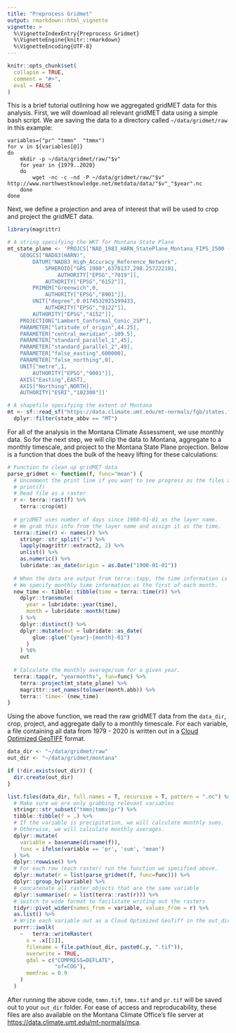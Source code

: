 ```yaml
---
title: "Preprocess Gridmet"
output: rmarkdown::html_vignette
vignette: >
  %\VignetteIndexEntry{Preprocess Gridmet}
  %\VignetteEngine{knitr::rmarkdown}
  %\VignetteEncoding{UTF-8}
---
```


```r
knitr::opts_chunk$set(
  collapse = TRUE,
  comment = "#>",
  eval = FALSE
)
```

This is a brief tutorial outlining how we aggregated gridMET data for this analysis. First, we will download all relevant gridMET data using a simple bash script. We are saving the data to a directory called `~/data/gridmet/raw` in this example:

````verbatim
variables=("pr" "tmmn"  "tmmx")
for v in ${variables[@]}
do
    mkdir -p ~/data/gridmet/raw/"$v"
    for year in {1979..2020}
    do
        wget -nc -c -nd -P ~/data/gridmet/raw/"$v" http://www.northwestknowledge.net/metdata/data/"$v"_"$year".nc
    done
done
````

Next, we define a projection and area of interest that will be used to crop and project the gridMET data. 
```r
library(magrittr)

# A string specifying the WKT for Montana State Plane
mt_state_plane <- 'PROJCS["NAD_1983_HARN_StatePlane_Montana_FIPS_2500 (deprecated)",
    GEOGCS["NAD83(HARN)",
        DATUM["NAD83_High_Accuracy_Reference_Network",
            SPHEROID["GRS 1980",6378137,298.257222101,
                AUTHORITY["EPSG","7019"]],
            AUTHORITY["EPSG","6152"]],
        PRIMEM["Greenwich",0,
            AUTHORITY["EPSG","8901"]],
        UNIT["degree",0.0174532925199433,
            AUTHORITY["EPSG","9122"]],
        AUTHORITY["EPSG","4152"]],
    PROJECTION["Lambert_Conformal_Conic_2SP"],
    PARAMETER["latitude_of_origin",44.25],
    PARAMETER["central_meridian",-109.5],
    PARAMETER["standard_parallel_1",45],
    PARAMETER["standard_parallel_2",49],
    PARAMETER["false_easting",600000],
    PARAMETER["false_northing",0],
    UNIT["metre",1,
        AUTHORITY["EPSG","9001"]],
    AXIS["Easting",EAST],
    AXIS["Northing",NORTH],
    AUTHORITY["ESRI","102300"]]'

# A shapefile specifying the extent of Montana
mt <- sf::read_sf("https://data.climate.umt.edu/mt-normals/fgb/states.fgb") %>% 
  dplyr::filter(state_abbv == "MT")
```

For all of the analysis in the Montana Climate Assessment, we use monthly data. So for the next step, we will clip the data to Montana, aggregate to a monthly timescale, and project to the Montana State Plane projection. Below is a function that does the bulk of the heavy lifting for these calculations:
```r
# Function to clean up gridMET data
parse_gridmet <- function(f, func="mean") {
  # Uncomment the print line if you want to see progress as the files are processed.
  # print(f)
  # Read file as a raster
  r <- terra::rast(f) %>% 
    terra::crop(mt) 
  
  # gridMET uses number of days since 1900-01-01 as the layer name. 
  # We grab this info from the layer name and assign it as the time.
  terra::time(r) <- names(r) %>%
    stringr::str_split("=") %>%
    lapply(magrittr::extract2, 2) %>%
    unlist() %>% 
    as.numeric() %>% 
    lubridate::as_date(origin = as.Date("1900-01-01"))
  
  # When the data are output from terra::tapp, the time information is stripped.
  # We specify monthly time information as the first of each month.
  new_time <- tibble::tibble(time = terra::time(r)) %>% 
    dplyr::transmute(
      year = lubridate::year(time),
      month = lubridate::month(time)
    ) %>% 
    dplyr::distinct() %>% 
    dplyr::mutate(out = lubridate::as_date(
        glue::glue("{year}-{month}-01")
      )
    ) %$%
    out
  
  # Calculate the monthly average/sum for a given year.
  terra::tapp(r, "yearmonths", fun=func) %>% 
    terra::project(mt_state_plane) %>% 
    magrittr::set_names(tolower(month.abb)) %>% 
    terra::`time<-`(new_time) 
}
```

Using the above function, we read the raw gridMET data from the `data_dir`, crop, project, and aggregate daily to a monthly timescale. For each variable, a file containing all data from 1979 - 2020 is written out in a [Cloud Optimized GeoTIFF](https://www.cogeo.org/) format. 
```r
data_dir <- "~/data/gridmet/raw"
out_dir <- "~/data/gridmet/montana"

if (!dir.exists(out_dir)) {
  dir.create(out_dir)
}

list.files(data_dir, full.names = T, recursive = T, pattern = ".nc") %>%
  # Make sure we are only grabbing relevant variables
  stringr::str_subset("tmmn|tmmx|pr") %>% 
  tibble::tibble(f = .) %>% 
  # If the variable is precipitation, we will calculate monthly sums.
  # Otherwise, we will calculate monthly averages. 
  dplyr::mutate(
    variable = basename(dirname(f)),
    func = ifelse(variable == 'pr', 'sum', 'mean')
  ) %>% 
  dplyr::rowwise() %>% 
  # For each row (each raster) run the function we specified above.
  dplyr::mutate(r = list(parse_gridmet(f, func=func))) %>% 
  dplyr::group_by(variable) %>% 
  # concatenate all raster objects that are the same variable
  dplyr::summarise(r = list(terra::rast(r))) %>%
  # switch to wide format to facilitate writing out the rasters
  tidyr::pivot_wider(names_from = variable, values_from = r) %>% 
  as.list() %>% 
  # Write each variable out as a Cloud Optimized GeoTiff in the out_dir directory.
  purrr::iwalk(
    ~   terra::writeRaster(
      x = .x[[1]],
      filename = file.path(out_dir, paste0(.y, ".tif")),
      overwrite = TRUE,
      gdal = c("COMPRESS=DEFLATE",
               "of=COG"),
      memfrac = 0.9
    )
  )
```
After running the above code, `tmmn.tif`, `tmmx.tif` and `pr.tif` will be saved out to your `out_dir` folder. For ease of access and reproducability, these files are also available on the Montana Climate Office's file server at [https://data.climate.umt.edu/mt-normals/mca](https://data.climate.umt.edu/mt-normals/mca). 
